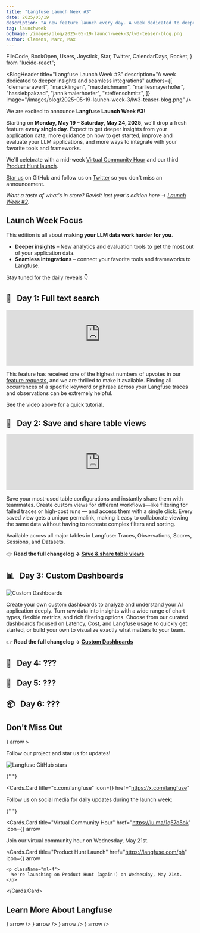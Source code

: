 ```yaml
---
title: "Langfuse Launch Week #3"
date: 2025/05/19
description: "A new feature launch every day. A week dedicated to deeper insights and seamless integrations."
tag: launchweek
ogImage: /images/blog/2025-05-19-launch-week-3/lw3-teaser-blog.png
author: Clemens, Marc, Max
---
```


  FileCode,
  BookOpen,
  Users,
  Joystick,
  Star,
  Twitter,
  CalendarDays,
  Rocket,
} from "lucide-react";

<BlogHeader
  title="Langfuse Launch Week #3"
  description="A week dedicated to deeper insights and seamless integrations"
  authors={[
    "clemensrawert",
    "marcklingen",
    "maxdeichmann",
    "marliesmayerhofer",
    "hassiebpakzad",
    "jannikmaierhoefer",
    "steffenschmitz",
  ]}
  image="/images/blog/2025-05-19-launch-week-3/lw3-teaser-blog.png"
/>

We are excited to announce **Langfuse Launch Week #3**!

Starting on **Monday, May 19&nbsp;–&nbsp;Saturday, May&nbsp;24, 2025**, we'll drop a fresh feature **every single day**. Expect to get deeper insights from your application data, more guidance on how to get started, improve and evaluate your LLM applications, and more ways to integrate with your favorite tools and frameworks.

We'll celebrate with a mid-week [Virtual Community Hour](https://lu.ma/1q57o5ok) and our third [Product Hunt launch](/ph).

[Star us](https://github.com/langfuse/langfuse/) on GitHub and follow us on [Twitter](https://x.com/langfuse) so you don't miss an announcement.

_Want a taste of what's in store? Revisit last year's edition here → [Launch Week&nbsp;#2](/blog/2024-11-17-launch-week-2)._

## Launch Week Focus

This edition is all about **making your LLM data work harder for you**.

- **Deeper insights** – New analytics and evaluation tools to get the most out of your application data.
- **Seamless integrations** – connect your favorite tools and frameworks to Langfuse.

Stay tuned for the daily reveals 👇

<Steps>

## 🔎&nbsp;&nbsp;&nbsp;Day&nbsp;1: Full text search

<iframe
  width="100%"
  src="https://www.youtube-nocookie.com/embed/9gPDNtQj1uU"
  title="Full Text Search Tutorial"
  frameBorder="0"
  allow="accelerometer; autoplay; clipboard-write; encrypted-media; gyroscope; picture-in-picture"
  className="aspect-video rounded border mt-6"
  allowFullScreen
></iframe>

This feature has received one of the highest numbers of upvotes in our [feature requests](https://github.com/orgs/langfuse/discussions/939), and we are thrilled to make it available. Finding all occurrences of a specific keyword or phrase across your Langfuse traces and observations can be extremely helpful.

See the video above for a quick tutorial.

## 📌&nbsp;&nbsp;&nbsp;Day&nbsp;2: Save and share table views

<iframe
  width="100%"
  src="https://www.youtube.com/embed/KOZ5qUFpw80"
  title="Saved Table Views Tutorial"
  frameBorder="0"
  allow="accelerometer; autoplay; clipboard-write; encrypted-media; gyroscope; picture-in-picture"
  className="aspect-video rounded border mt-6"
  allowFullScreen
></iframe>

Save your most-used table configurations and instantly share them with teammates. Create custom views for different workflows—like filtering for failed traces or high-cost runs — and access them with a single click. Every saved view gets a unique permalink, making it easy to collaborate viewing the same data without having to recreate complex filters and sorting.

Available across all major tables in Langfuse: Traces, Observations, Scores, Sessions, and Datasets.

👉 **Read the full changelog → [Save & share table views](/changelog/2025-05-20-save-table-views)**

## 📊&nbsp;&nbsp;&nbsp;Day&nbsp;3: Custom Dashboards

<Frame border className="mt-6">
  <img
    src="/images/changelog/2025-05-21-custom-dashboards/custom-dashboard.png"
    alt="Custom Dashboards"
  />
</Frame>

Create your own custom dashboards to analyze and understand your AI application deeply.
Turn raw data into insights with a wide range of chart types, flexible metrics, and rich filtering options.
Choose from our curated dashboards focused on Latency, Cost, and Langfuse usage to quickly get started, or build your own to visualize exactly what matters to your team.

👉 **Read the full changelog → [Custom Dashboards](/changelog/2025-05-21-custom-dashboards)**

## 🏅&nbsp;&nbsp;&nbsp;Day&nbsp;4: ???

## 🔭&nbsp;&nbsp;&nbsp;Day&nbsp;5: ???

## 📦&nbsp;&nbsp;&nbsp;Day&nbsp;6: ???

</Steps>

## Don't Miss Out

<Cards num={2} className="gap-6">
  <Cards.Card
    title="Star on GitHub"
    href="https://github.com/langfuse/langfuse"
    icon={<Star className="w-6 h-6" />}
    arrow
  >
    <p className="ml-4">Follow our project and star us for updates!</p>
      <img
    alt="Langfuse GitHub stars"
    src="https://img.shields.io/github/stars/langfuse/langfuse?label=langfuse&style=social"
    className="mt-4 w-32 ml-4"
    />
  </Cards.Card>

{" "}

<Cards.Card
  title="x.com/langfuse"
  icon={<Twitter className="w-6 h-6" />}
  href="https://x.com/langfuse"
>
  <p className="ml-4">
    Follow us on social media for daily updates during the launch week:
  </p>
</Cards.Card>

{" "}

<Cards.Card
  title="Virtual Community Hour"
  href="https://lu.ma/1q57o5ok"
  icon={<CalendarDays className="w-6 h-6" />}
  arrow
>
  <p className="ml-4">
    Join our virtual community hour on Wednesday, May 21st.
  </p>
</Cards.Card>

  <Cards.Card
    title="Product Hunt Launch"
    href="https://langfuse.com/ph"
    icon={<Rocket className="w-6 h-6" />}
    arrow
  >
    <p className="ml-4">
      We're launching on Product Hunt (again!) on Wednesday, May 21st.
    </p>
  </Cards.Card>
</Cards>

## Learn More About Langfuse

<Cards num={2} className="gap-6">
  <Cards.Card
    title="Docs"
    href="/docs"
    icon={<BookOpen className="w-6 h-6" />}
    arrow
  />
  <Cards.Card
    title="Quickstart"
    href="/docs/get-started"
    icon={<FileCode className="w-6 h-6" />}
    arrow
  />
  <Cards.Card
    title="Interactive Demo"
    href="/docs/demo"
    icon={<Joystick className="w-6 h-6" />}
    arrow
  />
  <Cards.Card
    title="About Us"
    href="/about"
    icon={<Users className="w-6 h-6" />}
    arrow
  />
</Cards>
